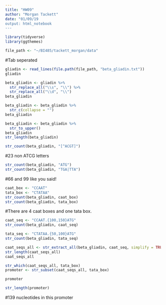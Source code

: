 ```yaml
---
title: "HW09"
author: "Morgan Tackett"
date: "01/09/19
output: html_notebook
---
```

```r
library(tidyverse)
library(ggthemes)
```
```r
file_path <- "~/BI485/tackett_morgan/data"
```
#Tab seperated
```r
gliadin <- read_lines(file.path(file_path, "beta_gliadin.txt"))
gliadin
```
```r
beta_gliadin <- gliadin %>% 
  str_replace_all("\\s", "\\") %>% 
  str_replace_all("\\d", "\\") 
beta_gliadin
```

```r
beta_gliadin <- beta_gliadin %>% 
  str_c(collapse = "")
beta_gliadin
```

```r
beta_gliadin <- beta_gliadin %>% 
  str_to_upper()
beta_gliadin
str_length(beta_gliadin)
```
```r
str_count(beta_gliadin, "[^ACGT]")
```
#23 non ATCG letters
```r
str_count(beta_gliadin, "ATG")
str_count(beta_gliadin, "TGA|TTA")
```
#66 and 99 like you said!
```r
caat_box <- "CCAAT"
tata_box <- "CTATAA"
str_count(beta_gliadin, caat_box)
str_count(beta_gliadin, tata_box)
```
#There are 4 caat boxes and one tata box. 
```r
caat_seq <- "CCAAT.{100,150}ATG"
str_count(beta_gliadin, caat_seq)
```

```r
tata_seq <- "CTATAA.{50,100}ATG"
str_count(beta_gliadin, tata_seq)
```

```r
caat_seqs_all <- str_extract_all(beta_gliadin, caat_seq, simplify = TRUE)
str_length(caat_seqs_all)
caat_seqs_all
```

```r
str_which(caat_seqs_all, tata_box)
promoter <- str_subset(caat_seqs_all, tata_box)
```

```r
promoter
```
```r
str_length(promoter)
```
#139 nucleotides in this promoter



